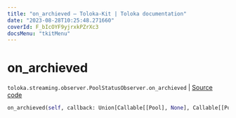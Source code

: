 ```yaml
---
title: "on_archieved — Toloka-Kit | Toloka documentation"
date: "2023-08-28T10:25:48.271660"
coverId: F_bIcOYF9yjrxkPZrXc3
docsMenu: "tkitMenu"
---
```


# on_archieved

`toloka.streaming.observer.PoolStatusObserver.on_archieved` | [Source code](https://github.com/Toloka/toloka-kit/blob/v1.2.1/src/streaming/observer.py#L233)

```python
on_archieved(self, callback: Union[Callable[[Pool], None], Callable[[Pool], Awaitable[None]]])
```
